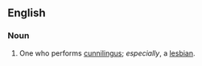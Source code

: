 ==English==

===Noun===
{{en-noun}}

# {{context|British|US|offensive}} One who performs [[cunnilingus]]; ''especially'', a [[lesbian]].